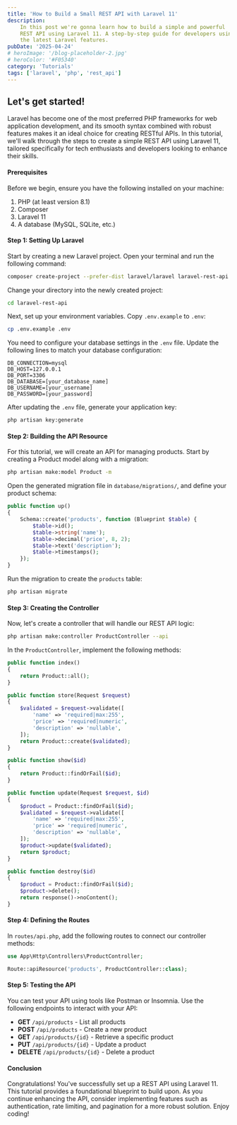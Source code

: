 ```yaml
---
title: 'How to Build a Small REST API with Laravel 11'
description:
    In this post we're gonna learn how to build a simple and powerful 
    REST API using Laravel 11. A step-by-step guide for developers using 
    the latest Laravel features.
pubDate: '2025-04-24'
# heroImage: '/blog-placeholder-2.jpg'
# heroColor: '#F05340'
category: 'Tutorials'
tags: ['laravel', 'php', 'rest_api']
---
```


## Let's get started!

Laravel has become one of the most preferred PHP frameworks for web application development, and its smooth syntax combined with robust features makes it an ideal choice for creating RESTful APIs. In this tutorial, we'll walk through the steps to create a simple REST API using Laravel 11, tailored specifically for tech enthusiasts and developers looking to enhance their skills.

#### Prerequisites

Before we begin, ensure you have the following installed on your machine:

1. PHP (at least version 8.1)
2. Composer
3. Laravel 11
4. A database (MySQL, SQLite, etc.)

#### Step 1: Setting Up Laravel 

Start by creating a new Laravel project. Open your terminal and run the following command:

```bash
composer create-project --prefer-dist laravel/laravel laravel-rest-api
```

Change your directory into the newly created project:

```bash
cd laravel-rest-api
```

Next, set up your environment variables. Copy `.env.example` to `.env`:

```bash
cp .env.example .env
```

You need to configure your database settings in the `.env` file. Update the following lines to match your database configuration:

```env
DB_CONNECTION=mysql
DB_HOST=127.0.0.1
DB_PORT=3306
DB_DATABASE=[your_database_name]
DB_USERNAME=[your_username]
DB_PASSWORD=[your_password]
```

After updating the `.env` file, generate your application key:

```bash
php artisan key:generate
```

#### Step 2: Building the API Resource

For this tutorial, we will create an API for managing products. Start by creating a Product model along with a migration:

```bash
php artisan make:model Product -m
```

Open the generated migration file in `database/migrations/`, and define your product schema:

```php
public function up()
{
    Schema::create('products', function (Blueprint $table) {
        $table->id();
        $table->string('name');
        $table->decimal('price', 8, 2);
        $table->text('description');
        $table->timestamps();
    });
}
```

Run the migration to create the `products` table:

```bash
php artisan migrate
```

#### Step 3: Creating the Controller

Now, let's create a controller that will handle our REST API logic:

```bash
php artisan make:controller ProductController --api
```

In the `ProductController`, implement the following methods:

```php
public function index()
{
    return Product::all();
}

public function store(Request $request)
{
    $validated = $request->validate([
        'name' => 'required|max:255',
        'price' => 'required|numeric',
        'description' => 'nullable',
    ]);
    return Product::create($validated);
}

public function show($id)
{
    return Product::findOrFail($id);
}

public function update(Request $request, $id)
{
    $product = Product::findOrFail($id);
    $validated = $request->validate([
        'name' => 'required|max:255',
        'price' => 'required|numeric',
        'description' => 'nullable',
    ]);
    $product->update($validated);
    return $product;
}

public function destroy($id)
{
    $product = Product::findOrFail($id);
    $product->delete();
    return response()->noContent();
}
```

#### Step 4: Defining the Routes

In `routes/api.php`, add the following routes to connect our controller methods:

```php
use App\Http\Controllers\ProductController;

Route::apiResource('products', ProductController::class);
```

#### Step 5: Testing the API

You can test your API using tools like Postman or Insomnia. Use the following endpoints to interact with your API:

- **GET** `/api/products` - List all products
- **POST** `/api/products` - Create a new product
- **GET** `/api/products/{id}` - Retrieve a specific product
- **PUT** `/api/products/{id}` - Update a product
- **DELETE** `/api/products/{id}` - Delete a product

#### Conclusion

Congratulations! You've successfully set up a REST API using Laravel 11. This tutorial provides a foundational blueprint to build upon. As you continue enhancing the API, consider implementing features such as authentication, rate limiting, and pagination for a more robust solution. Enjoy coding!